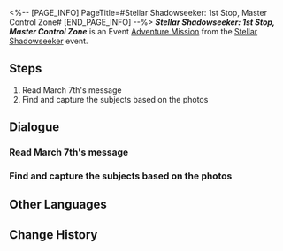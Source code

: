<%-- [PAGE_INFO]
PageTitle=#Stellar Shadowseeker: 1st Stop, Master Control Zone#
[END_PAGE_INFO] --%>
{{Stub|Dialogue.}}
{{Mission Infobox
|id            = 8002101
|title         = 
|image         = <!--Mission Stellar Shadowseeker 1st Stop, Master Control Zone.png-->
|type          = Adventure
|event_name    = Stellar Shadowseeker
|chapter       = 
|requirements  = 
* Reach [[Trailblaze Level]] 21
* [[Adventure Mission]] ''[[Stellar Shadowseeker: Photography Practice]]'' completed
|summary       = <!--official mission summary from Fate's Atlas-->
|characters    = Asta; March 7th; Trailblazer
|startLocation = [[Astral Express]] - [[Passenger Cabin]]
|world         = Astral Express
|area          = Passenger Cabin
|prev          = Stellar Shadowseeker: Photography Practice
|next          = Stellar Shadowseeker: 2nd Stop, Storage Zone
|rewards       = Stellar Jade*70; Traveler's Guide*4; Lifeless Blade*3; Credit*40,000
}}
'''''Stellar Shadowseeker: 1st Stop, Master Control Zone''''' is an Event [[Adventure Mission]] from the [[Stellar Shadowseeker]] event.

==Steps==
# Read March 7th's message
# Find and capture the subjects based on the photos

<!--
==Gameplay Notes==

--><!--
==Trial Character==

-->
==Dialogue==
{{Stub Dialogue}}
{{Dialogue End}}

===Read March 7th's message{{subst:void|<!--800210106-->}}===
{{Mission Description|type=adventure|location=Master Control Zone|update|The shady object in the photo looks somewhat familiar. It must be something from the master control zone...}}
{{Dialogue Start}}
:{{tx}}
{{Dialogue End}}

===Find and capture the subjects based on the photos{{subst:void|<!--800210101-->}}===
{{Dialogue Start}}
:{{tx}}
{{Dialogue End}}

==Other Languages==
{{Other Languages
|en   = Stellar Shadowseeker: 1st Stop, Master Control Zone
|zhs  = 星旅寻影•第一站•主控舱段
|zht  = 星旅尋影•第一站•主控艙段
|ja   = 星々の影を探して・1駅目・主制御部分
|ko   = 그림자를 찾는 별의 여정•첫 번째 역•메인 컨트롤 캐빈
|es   = Fotografías estelares, 1.ª parada: zona de mando principal
|fr   = Sur la piste des ombres des étoiles&nbsp;: 1ᵉʳ arrêt, Zone de contrôle principale
|ru   = Искатели теней: Первая остановка - Главная контрольная зона
|th   = ท่องดาราเฟ้นเงา: สถานีที่ 1 - Master Control Zone
|vi   = Tìm Ảnh Hành Trình Sao: Trạm Thứ 1, Khoang Điều Khiển Chính
|de   = Stellarer Schattensucher: Erster Halt – Hauptkontrollzone
|id   = Penjelajah Bayangan Bintang: Perhentian 1 - Master Control Zone
|pt   = Sombrio Estelar: 1ª Parada, Zona de Controle Principal
}}

==Change History==
{{Change History|1.5}}
